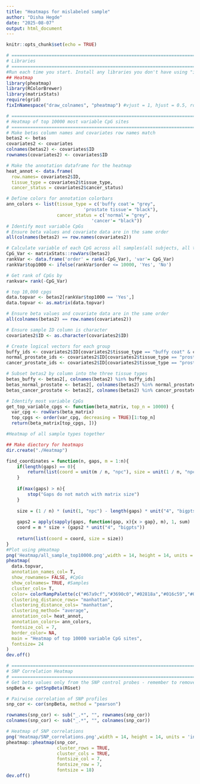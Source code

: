---
title: "Heatmaps for mislabeled sample"
author: "Disha Hegde"
date: "2025-08-07"
output: html_document
---

```{r setup, include=FALSE}
knitr::opts_chunk$set(echo = TRUE)
```

```{r}
# ==============================================================================
# Libraries
# ==============================================================================
#Run each time you start. Install any libraries you don't have using "install.packages()".
## Heatmap
library(pheatmap)
library(RColorBrewer)
library(matrixStats)
require(grid)
fixInNamespace("draw_colnames", "pheatmap") #vjust = 1, hjust = 0.5, rot = 0

```

```{r}
# ==============================================================================
# Heatmap of top 10000 most variable CpG sites
# ==============================================================================
# Make betas column names and covariates row names match
betas2 <- betas
covariates2 <- covariates
colnames(betas2) <- covariates$ID
rownames(covariates2) <- covariates$ID

# Make the annotation dataframe for the heatmap
heat_annot <- data.frame(
  row.names= covariates2$ID,
  tissue_type = covariates2$tissue_type,
  cancer_status = covariates2$cancer_status)

# Define colors for annotation colorbars
ann_colors <- list(tissue_type = c('buffy coat'= "grey", 
                             'prostate tissue'= "black"), 
                   cancer_status = c('normal'= "grey", 
                                'cancer'= "black"))
# Identify most variable CpGs
# Ensure beta values and covariate data are in the same order
all(colnames(betas2) == row.names(covariates2))

# Calculate variable of each CpG across all samples(all subjects, all tissue types)
CpG_Var <- matrixStats::rowVars(betas2)
rankVar <- data.frame('order' = rank(-CpG_Var), 'var'= CpG_Var)
rankVar$top1000 <- ifelse(rankVar$order <= 10000, 'Yes', 'No')

# Get rank of CpGs by
rankvar= rank(-CpG_Var)

# top 10,000 cpgs
data.topvar <- betas2[rankVar$top1000 == 'Yes',]
data.topvar <- as.matrix(data.topvar)

```

```{r}
# Ensure beta values and covariate data are in the same order
all(colnames(betas2) == row.names(covariates2))

# Ensure sample ID column is character
covariates2$ID <- as.character(covariates2$ID)

# Create logical vectors for each group
buffy_ids <- covariates2$ID[covariates2$tissue_type == "buffy coat" & covariates2$cancer_status == "normal"]
normal_prostate_ids <- covariates2$ID[covariates2$tissue_type == "prostate tissue" & covariates2$cancer_status == "normal"]
cancer_prostate_ids <- covariates2$ID[covariates2$tissue_type == "prostate tissue" & covariates2$cancer_status == "cancer"]

# Subset betas2 by column into the three tissue types
betas_buffy <- betas2[, colnames(betas2) %in% buffy_ids]
betas_normal_prostate <- betas2[, colnames(betas2) %in% normal_prostate_ids]
betas_cancer_prostate <- betas2[, colnames(betas2) %in% cancer_prostate_ids]

# Identify most variable CpGs
get_top_variable_cpgs <- function(beta_matrix, top_n = 10000) {
  var_cpg <- rowVars(beta_matrix)
  top_cpgs <- order(var_cpg, decreasing = TRUE)[1:top_n]
  return(beta_matrix[top_cpgs, ])}

```

```{r}
#Heatmap of all sample types together

## Make diectory for heatmaps
dir.create("./Heatmap")

find_coordinates = function(n, gaps, m = 1:n){
    if(length(gaps) == 0){
        return(list(coord = unit(m / n, "npc"), size = unit(1 / n, "npc") ))
    }
    
    if(max(gaps) > n){
        stop("Gaps do not match with matrix size")
    }
    
    size = (1 / n) * (unit(1, "npc") - length(gaps) * unit("4", "bigpts"))
    
    gaps2 = apply(sapply(gaps, function(gap, x){x > gap}, m), 1, sum) 
    coord = m * size + (gaps2 * unit("4", "bigpts"))
    
    return(list(coord = coord, size = size))
}
#Plot using pHeatmap
png('Heatmap/all_sample_top10000.png',width = 14, height = 14, units = 'in', res = 600)
pheatmap(
  data.topvar,
  annotation_names_col= T,
  show_rownames= FALSE, #CpGs
  show_colnames= TRUE, #Samples
  cluster_cols= T,
  color= colorRampPalette(c("#67a9cf","#3690c0","#02818a","#016c59","#014636"))(1024),
  clustering_distance_rows= "manhattan",
  clustering_distance_cols= "manhattan",
  clustering_method= "average",
  annotation_col= heat_annot,
  annotation_colors= ann_colors,
  fontsize_col = 7,
  border_color= NA,
  main = "Heatmap of top 10000 variable CpG sites", 
  fontsize= 24
)
dev.off()

```

```{r}
# ==============================================================================
# SNP Correlation Heatmap 
# ==============================================================================
# Get beta values only from the SNP control probes - remember to remove bad samples
snpBeta <- getSnpBeta(RGset)

# Pairwise correlation of SNP profiles
snp_cor <- cor(snpBeta, method = "pearson")

rownames(snp_cor) <- sub("_.*", "", rownames(snp_cor))
colnames(snp_cor) <- sub("_.*", "", colnames(snp_cor))

# Heatmap of SNP correlations
png('Heatmap/SNP_correlations.png',width = 14, height = 14, units = 'in', res = 600)
pheatmap::pheatmap(snp_cor,
                   cluster_rows = TRUE,
                   cluster_cols = TRUE,
                   fontsize_col = 7,
                   fontsize_row = 7,
                   fontsize = 18)
dev.off()

```

